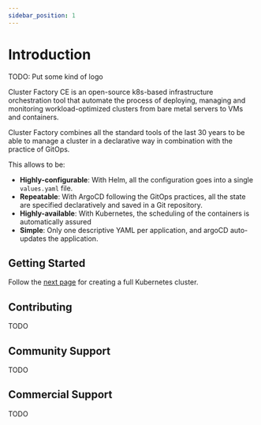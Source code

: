 ```yaml
---
sidebar_position: 1
---
```


# Introduction

TODO: Put some kind of logo

Cluster Factory CE is an open-source k8s-based infrastructure orchestration tool that automate the process of deploying, managing and monitoring workload-optimized clusters from bare metal servers to VMs and containers.

Cluster Factory combines all the standard tools of the last 30 years to be able to manage a cluster in a declarative way in combination with the practice of GitOps.

This allows to be:

- **Highly-configurable**: With Helm, all the configuration goes into a single `values.yaml` file.
- **Repeatable**: With ArgoCD following the GitOps practices, all the state are specified declaratively and saved in a Git repository.
- **Highly-available**: With Kubernetes, the scheduling of the containers is automatically assured
- **Simple**: Only one descriptive YAML per application, and argoCD auto-updates the application.

## Getting Started

Follow the [next page](./getting-stated/initial-configuration) for creating a full Kubernetes cluster.

## Contributing

TODO

## Community Support

TODO

## Commercial Support

TODO

